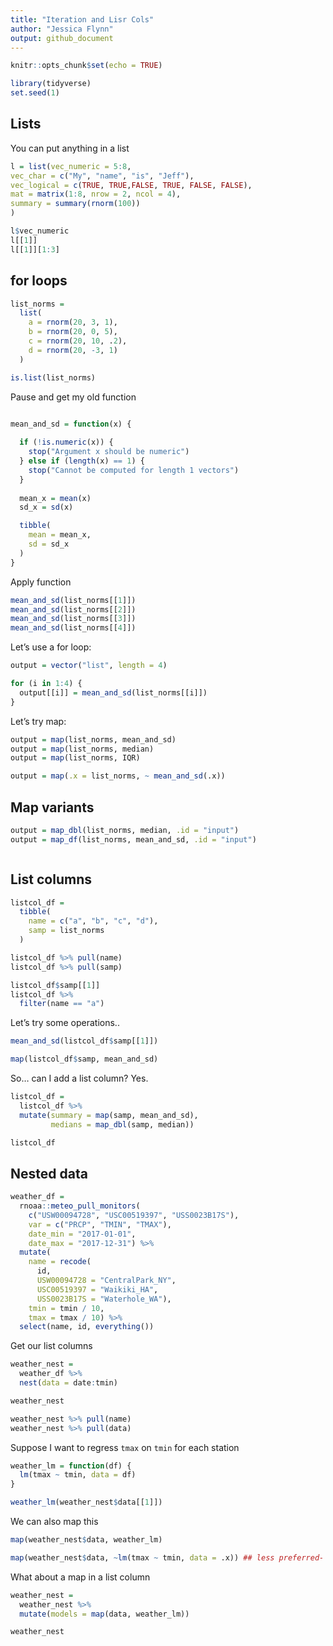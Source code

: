 ```yaml
---
title: "Iteration and Lisr Cols"
author: "Jessica Flynn"
output: github_document
---
```


```r
knitr::opts_chunk$set(echo = TRUE)
```

```r
library(tidyverse)
set.seed(1)
```

## Lists

You can put anything in a list

```r
l = list(vec_numeric = 5:8,
vec_char = c("My", "name", "is", "Jeff"),
vec_logical = c(TRUE, TRUE,FALSE, TRUE, FALSE, FALSE),
mat = matrix(1:8, nrow = 2, ncol = 4),
summary = summary(rnorm(100))
)
```

```r
l$vec_numeric
l[[1]]
l[[1]][1:3]
```

## for loops

```r
list_norms = 
  list(
    a = rnorm(20, 3, 1),
    b = rnorm(20, 0, 5),
    c = rnorm(20, 10, .2),
    d = rnorm(20, -3, 1)
  )

is.list(list_norms)

```

Pause and get my old function
```r

```

```r
mean_and_sd = function(x) {
  
  if (!is.numeric(x)) {
    stop("Argument x should be numeric")
  } else if (length(x) == 1) {
    stop("Cannot be computed for length 1 vectors")
  }
  
  mean_x = mean(x)
  sd_x = sd(x)

  tibble(
    mean = mean_x, 
    sd = sd_x
  )
}
```

Apply function
```r
mean_and_sd(list_norms[[1]])
mean_and_sd(list_norms[[2]])
mean_and_sd(list_norms[[3]])
mean_and_sd(list_norms[[4]])
```

Let's use a for loop: 

```r
output = vector("list", length = 4)

for (i in 1:4) {
  output[[i]] = mean_and_sd(list_norms[[i]])
}
```


Let's try map: 

```r
output = map(list_norms, mean_and_sd)
output = map(list_norms, median)
output = map(list_norms, IQR)

```


```r
output = map(.x = list_norms, ~ mean_and_sd(.x))
```

## Map variants

```r
output = map_dbl(list_norms, median, .id = "input")
output = map_df(list_norms, mean_and_sd, .id = "input")
```


```r
```

## List columns

```r
listcol_df = 
  tibble(
    name = c("a", "b", "c", "d"),
    samp = list_norms
  )

listcol_df %>% pull(name)
listcol_df %>% pull(samp)

listcol_df$samp[[1]]
listcol_df %>% 
  filter(name == "a")

```

Let's try some operations..

```r
mean_and_sd(listcol_df$samp[[1]])
```

```r
map(listcol_df$samp, mean_and_sd)
```

So... can I add a list column? Yes.

```r
listcol_df = 
  listcol_df %>% 
  mutate(summary = map(samp, mean_and_sd), 
         medians = map_dbl(samp, median))

listcol_df
```

## Nested data 

```r
weather_df = 
  rnoaa::meteo_pull_monitors(
    c("USW00094728", "USC00519397", "USS0023B17S"),
    var = c("PRCP", "TMIN", "TMAX"), 
    date_min = "2017-01-01",
    date_max = "2017-12-31") %>%
  mutate(
    name = recode(
      id, 
      USW00094728 = "CentralPark_NY", 
      USC00519397 = "Waikiki_HA",
      USS0023B17S = "Waterhole_WA"),
    tmin = tmin / 10,
    tmax = tmax / 10) %>%
  select(name, id, everything())
```

Get our list columns

```r
weather_nest = 
  weather_df %>% 
  nest(data = date:tmin)

weather_nest

weather_nest %>% pull(name)
weather_nest %>% pull(data)
```

Suppose I want to regress `tmax` on `tmin` for each station

```r
weather_lm = function(df) {
  lm(tmax ~ tmin, data = df)
}

weather_lm(weather_nest$data[[1]])
```

We can also map this

```r
map(weather_nest$data, weather_lm)

map(weather_nest$data, ~lm(tmax ~ tmin, data = .x)) ## less preferred- better to write function
```

What about a map in a list column

```r
weather_nest = 
  weather_nest %>% 
  mutate(models = map(data, weather_lm))

weather_nest
```

